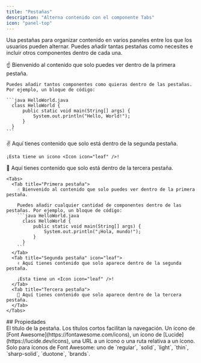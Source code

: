 ```yaml
---
title: "Pestañas"
description: "Alterna contenido con el componente Tabs"
icon: "panel-top"
---
```


Usa pestañas para organizar contenido en varios paneles entre los que los usuarios pueden alternar. Puedes añadir tantas pestañas como necesites e incluir otros componentes dentro de cada una.

<Tabs>
  <Tab title="Primera pestaña">
    ☝️ Bienvenido al contenido que solo puedes ver dentro de la primera pestaña.

    Puedes añadir tantos componentes como quieras dentro de las pestañas. Por ejemplo, un bloque de código:

    ```java HelloWorld.java
      class HelloWorld {
          public static void main(String[] args) {
              System.out.println("Hello, World!");
          }
      }
    ```
  </Tab>

  <Tab title="Segunda pestaña" icon="leaf">
    ✌️ Aquí tienes contenido que solo está dentro de la segunda pestaña.

    ¡Esta tiene un icono <Icon icon="leaf" />!
  </Tab>

  <Tab title="Tercera pestaña">
    💪 Aquí tienes contenido que solo está dentro de la tercera pestaña.
  </Tab>
</Tabs>

````mdx Ejemplo de pestañas
<Tabs>
  <Tab title="Primera pestaña">
    ☝️ Bienvenido al contenido que solo puedes ver dentro de la primera pestaña.

    Puedes añadir cualquier cantidad de componentes dentro de las pestañas. Por ejemplo, un bloque de código:
    ```java HelloWorld.java
      class HelloWorld {
          public static void main(String[] args) {
              System.out.println("¡Hola, mundo!");
          }
      }
    ```
  </Tab>
  <Tab title="Segunda pestaña" icon="leaf">
    ✌️ Aquí tienes contenido que solo aparece dentro de la segunda pestaña.

    ¡Esta tiene un <Icon icon="leaf" />!
  </Tab>
  <Tab title="Tercera pestaña">
    💪 Aquí tienes contenido que solo aparece dentro de la tercera pestaña.
  </Tab>
</Tabs>
````

<div id="properties">
  ## Propiedades
</div>

<ResponseField name="title" type="string" required>
  El título de la pestaña. Los títulos cortos facilitan la navegación.
</ResponseField>

<ResponseField name="icon" type="string">
  Un ícono de [Font Awesome](https://fontawesome.com/icons), un ícono de [Lucide](https://lucide.dev/icons), una URL a un ícono o una ruta relativa a un ícono.
</ResponseField>

<ResponseField name="iconType" type="string">
  Solo para íconos de Font Awesome: uno de `regular`, `solid`, `light`, `thin`, `sharp-solid`, `duotone`, `brands`.
</ResponseField>